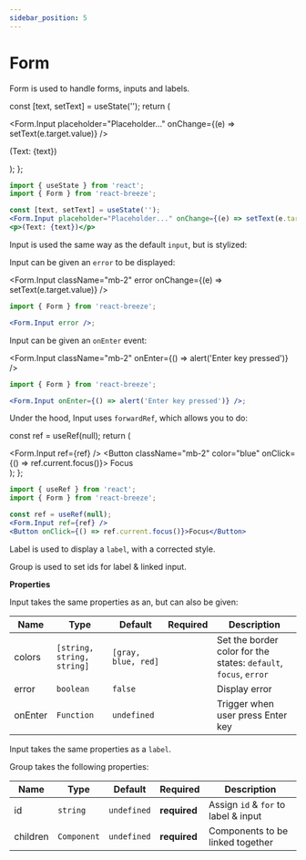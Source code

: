 ```yaml
---
sidebar_position: 5
---
```


# Form

Form is used to handle forms, inputs and labels.


  const [text, setText] = useState('');
  return (
    <div>
      <Form.Input placeholder="Placeholder..." onChange={(e) => setText(e.target.value)} />
      <p className="mb-2">(Text: {text})</p>
    </div>
  );
};

<InputExample />

```jsx
import { useState } from 'react';
import { Form } from 'react-breeze';

const [text, setText] = useState('');
<Form.Input placeholder="Placeholder..." onChange={(e) => setText(e.target.value)} />
<p>(Text: {text})</p>
```

<Title as="h3">Input</Title>

Input is used the same way as the default `input`, but is stylized:

<Title as="h4">Error</Title>

Input can be given an `error` to be displayed:

<Form.Input className="mb-2" error onChange={(e) => setText(e.target.value)} />

```jsx
import { Form } from 'react-breeze';

<Form.Input error />;
```

<Title as="h4">onEnter</Title>

Input can be given an `onEnter` event:

<Form.Input className="mb-2" onEnter={() => alert('Enter key pressed')} />

```jsx
import { Form } from 'react-breeze';

<Form.Input onEnter={() => alert('Enter key pressed')} />;
```

<Title as="h4">Ref</Title>

Under the hood, Input uses `forwardRef`, which allows you to do:

  const ref = useRef(null);
  return (
    <div>
      <Form.Input ref={ref} />
      <Button className="mb-2" color="blue" onClick={() => ref.current.focus()}>
        Focus
      </Button>
    </div>
  );
};

<InputRefExample />

```jsx
import { useRef } from 'react';
import { Form } from 'react-breeze';

const ref = useRef(null);
<Form.Input ref={ref} />
<Button onClick={() => ref.current.focus()}>Focus</Button>
```

<Title as="h3">Label</Title>

Label is used to display a `label`, with a corrected style.

<Title as="h3">Group</Title>

Group is used to set ids for label & linked input.

**Properties**

<Title as="h4">Input</Title>

Input takes the same properties as an, but can also be given:

| Name    | Type                       | Default             | Required | Description                                                      |
| ------- | -------------------------- | ------------------- | -------- | ---------------------------------------------------------------- |
| colors  | `[string, string, string]` | `[gray, blue, red]` |          | Set the border color for the states: `default`, `focus`, `error` |
| error   | `boolean`                  | `false`             |          | Display error                                                    |
| onEnter | `Function`                 | `undefined`         |          | Trigger when user press Enter key                                |

<Title as="h4">Label</Title>

Input takes the same properties as a `label`.

<Title as="h4">Group</Title>

Group takes the following properties:

| Name     | Type        | Default     | Required     | Description                          |
| -------- | ----------- | ----------- | ------------ | ------------------------------------ |
| id       | `string`    | `undefined` | **required** | Assign `id` & `for` to label & input |
| children | `Component` | `undefined` | **required** | Components to be linked together     |
